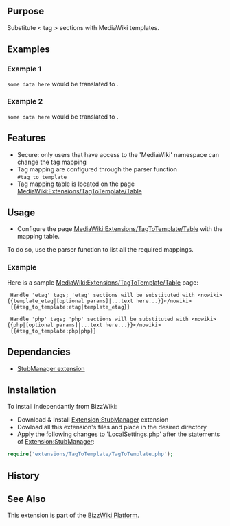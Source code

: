 {{Extension
|name        = TagToTemplate
|status      = beta
|type        = hook
|hook1       = ParserBeforeStrip
|author      = [[user:jldupont|Jean-Lou Dupont]]
|image       =
|version     = See SVN ($Id: Backup.doc.wikitext 763 2007-09-13 01:59:54Z jeanlou.dupont $)
|update      =
|mediawiki   = tested on 1.10 but probably works with a earlier versions
|download    = [http://bizzwiki.googlecode.com/svn/trunk/BizzWiki/extensions/TagToTemplate/ SVN]
|readme      =
|changelog   =
|description = 
|parameters  =
|rights      =
|example     =
}}
<!--@@
{{#autoredirect: Extension|{{#noext:{{SUBPAGENAME}} }} }}
== File Status ==
This section is only valid when viewing the page in a BizzWiki environment.
<code>(($#extractmtime|@@mtime@@$))  (($#extractfile|@@file@@$))</code>

Status: (($#comparemtime|<b>File system copy is newer - [{{fullurl:{{NAMESPACE}}:{{PAGENAME}}|action=reload}} Reload] </b>|Up to date$))
@@-->
== Purpose ==
Substitute < tag > sections with MediaWiki templates.

== Examples ==
=== Example 1 ===
<code><etag>some data here</etag></code> would be translated to <code>{{etag||some data here}}</code>.
=== Example 2 ===
<code><etag params here>some data here</etag></code> would be translated to <code>{{etag|params here|some data here}}</code>.

== Features ==
* Secure: only users that have access to the 'MediaWiki' namespace can change the tag mapping
* Tag mapping are configured through the parser function <code>#tag_to_template</code>
* Tag mapping table is located on the page [[MediaWiki:Extensions/TagToTemplate/Table]]

== Usage ==
* Configure the page [[MediaWiki:Extensions/TagToTemplate/Table]] with the mapping table. 
To do so, use the parser function to list all the required mappings.
=== Example ===
Here is a sample [[MediaWiki:Extensions/TagToTemplate/Table]] page:
<pre>
 Handle 'etag' tags; 'etag' sections will be substituted with <nowiki>{{template_etag|[optional params]|...text here...}}</nowiki>
 {{#tag_to_template:etag|template_etag}}

 Handle 'php' tags; 'php' sections will be substituted with <nowiki>{{php|[optional params]|...text here...}}</nowiki>
 {{#tag_to_template:php|php}}
</pre>

== Dependancies ==
* [[Extension:StubManager|StubManager extension]]

== Installation ==
To install independantly from BizzWiki:
* Download & Install [[Extension:StubManager]] extension
* Dowload all this extension's files and place in the desired directory
* Apply the following changes to 'LocalSettings.php' after the statements of [[Extension:StubManager]]:
<source lang=php>
require('extensions/TagToTemplate/TagToTemplate.php');
</source>

== History ==

== See Also ==
This extension is part of the [[Extension:BizzWiki|BizzWiki Platform]].
